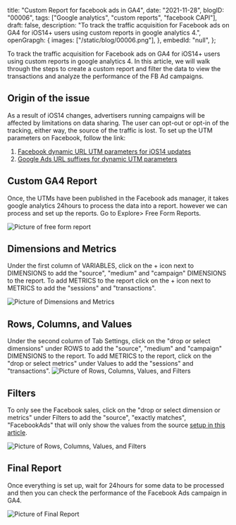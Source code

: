  title: "Custom Report for facebook ads in GA4",
 date: "2021-11-28",
 blogID: "00006",
 tags: ["Google analytics", "custom reports", "facebook CAPI"],
 draft: false,
 description:
  "To track the traffic acquisition for Facebook ads on GA4 for iOS14+ users using custom reports in google analytics 4.",
 openGrapgh: {
  images: ["/static/blog/00006.png"],
 },
 embedId: "null",
};

To track the traffic acquisition for Facebook ads on GA4 for iOS14+ users using custom reports in google analytics 4. In this article, we will walk through the steps to create a custom report and filter the data to view the transactions and analyze the performance of the FB Ad campaigns.

## Origin of the issue

As a result of iOS14 changes, advertisers running campaigns will be affected by limitations on data sharing. The user can opt-out or opt-in of the tracking, either way, the source of the traffic is lost. To set up the UTM parameters on Facebook, follow the link:

1. [Facebook dynamic URL UTM parameters for iOS14 updates](/blog/facebook/facebook-dynamic-url-utm-parameters-for-ios14-updates)
2. [Google Ads URL suffixes for dynamic UTM parameters](/blog/google-ads/google-ads-url-suffixes-utm-for-dynamic-paramters)

## Custom GA4 Report

Once, the UTMs have been published in the Facebook ads manager, it takes google analytics 24hours to process the data into a report. however we can process and set up the reports. Go to Explore> Free Form Reports.

![Picture of free form report](/static/blog/00006_1.png)

## Dimensions and Metrics

Under the first column of VARIABLES, click on the + icon next to DIMENSIONS to add the "source", "medium" and "campaign" DIMENSIONS to the report. To add METRICS to the report click on the + icon next to METRICS to add the "sessions" and "transactions".

![Picture of Dimensions and Metrics](/static/blog/00006_2.png)

## Rows, Columns, and Values

Under the second column of Tab Settings, click on the "drop or select dimensions" under ROWS to add the "source", "medium" and "campaign" DIMENSIONS to the report. To add METRICS to the report, click on the "drop or select metrics" under Values to add the "sessions" and "transactions".
![Picture of Rows, Columns, Values, and Filters](/static/blog/00006_3.png)

## Filters

To only see the Facebook sales, click on the "drop or select dimension or metrics" under Filters to add the "source", "exactly matches", "FacebookAds" that will only show the values from the source [setup in this article](/blog/facebook/facebook-dynamic-url-utm-parameters-for-ios14-updates).

![Picture of Rows, Columns, Values, and Filters](/static/blog/00006_4.png)

## Final Report

Once everything is set up, wait for 24hours for some data to be processed and then you can check the performance of the Facebook Ads campaign in GA4.

![Picture of Final Report](/static/blog/00006_5.png)

